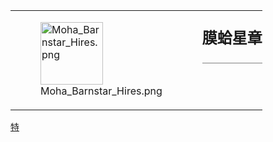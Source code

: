 <noinclude>
{{幽默}}
</noinclude>
{| style="border: 1px solid {{{border|gray}}}; background-color: {{{color|#fdffe7}}};"
|rowspan="2" valign="middle" | [[File:Moha Barnstar Hires.png|100px]]
|rowspan="2" |
|style="font-size: x-large; padding: 0; vertical-align: middle; height: 1.1em;" | '''膜蛤星章'''
|-
|style="vertical-align: middle; border-top: 1px solid gray;" | {{{1}}}
|}<noinclude>
[[Category:維基星章模板|特]]

</noinclude>